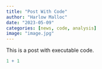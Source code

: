 ```yaml
---
title: "Post With Code"
author: "Harlow Malloc"
date: "2023-05-09"
categories: [news, code, analysis]
image: "image.jpg"
---
```


This is a post with executable code.

```r
1 + 1
```
